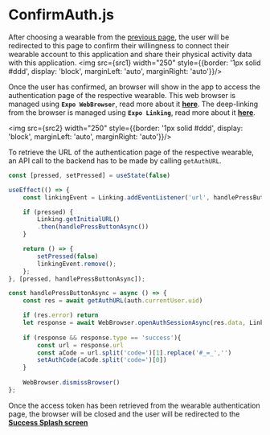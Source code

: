 

# ConfirmAuth.js

After choosing a wearable from the [previous page](./manage-wearables), the user will be redirected to this page to confirm their willingness to connect their wearable account to this application and share their physical activity data with this application. 
<img src={src1} width="250" style={{border: '1px solid #ddd', display: 'block', marginLeft: 'auto', marginRight: 'auto'}}/>

Once the user has confirmed, an browser will show in the app to access the authentication page of the respective wearable. This web browser is managed using **`Expo WebBrowser`**, read more about it **[here](https://docs.expo.dev/versions/latest/sdk/webbrowser/)**. The deep-linking from the browser is managed using **`Expo Linking`**, read more about it **[here](https://docs.expo.dev/guides/linking/)**. 

<img src={src2} width="250" style={{border: '1px solid #ddd', display: 'block', marginLeft: 'auto', marginRight: 'auto'}}/>

To retrieve the URL of the authentication page of the respective wearable, an API call to the backend has to be made by calling `getAuthURL`. 


```jsx
const [pressed, setPressed] = useState(false)

useEffect(() => {
    const linkingEvent = Linking.addEventListener('url', handlePressButtonAsync);

    if (pressed) {
        Linking.getInitialURL()
        .then(handlePressButtonAsync())
    }

    return () => {
        setPressed(false)
        linkingEvent.remove();
    };
}, [pressed, handlePressButtonAsync]);

const handlePressButtonAsync = async () => {
    const res = await getAuthURL(auth.currentUser.uid)

    if (res.error) return
    let response = await WebBrowser.openAuthSessionAsync(res.data, Linking.createURL())
    
    if (response && response.type == 'success'){
        const url = response.url
        const aCode = url.split('code=')[1].replace('#_=_','')
        setAuthCode(aCode.split('code=')[0])
    }
    
    WebBrowser.dismissBrowser()
};
```

Once the access token has been retrieved from the wearable authentication page, the browser will be closed and the user will be redirected to the **[Success Splash screen](./success-splash)**
